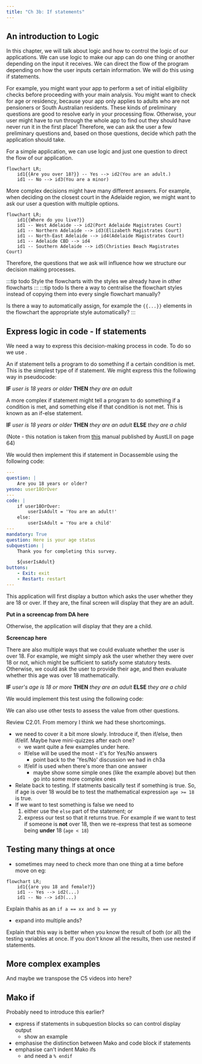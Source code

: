 ```yaml
---
title: "Ch 3b: If statements"
---
```


## An introduction to Logic
In this chapter, we will talk about logic and how to control the logic of our applications. We can use logic to make our app can do one thing or another depending on the input it receives. We can direct the flow of the program depending on how the user inputs certain information. We will do this using if statements.

For example, you might want your app to perform a set of initial eligibility checks before proceeding with your main analysis. You might want to check for age or residency, because your app only applies to adults who are not pensioners or South Australian residents. These kinds of preliminary questions are good to resolve early in your processing flow. Otherwise, your user might have to run through the whole app to find out they should have never run it in the first place! Therefore, we can ask the user a few preliminary questions and, based on those questions, decide which path the application should take. 

For a simple application, we can use logic and just one question to direct the flow of our application.
```mermaid
flowchart LR;
    id1{{Are you over 18?}} -- Yes --> id2(You are an adult.)
    id1 -- No --> id3(You are a minor)
```
More complex decisions might have many different answers.  For example, when deciding on the closest court in the Adelaide region, we might want to ask our user a question with multiple options.
```mermaid
flowchart LR;
    id1{{Where do you live?}}
    id1 -- West Adelaide --> id2(Port Adelaide Magistrates Court)
    id1 -- Northern Adelaide --> id3(Elizabeth Magistrates Court)
    id1 -- North-East Adelaide --> id4(Adelaide Magistrates Court)
    id1 -- Adelaide CBD --> id4
    id1 -- Southern Adelaide --> id5(Christies Beach Magistrates Court)
```

Therefore, the questions that we ask will influence how we structure our decision making processes. 

:::tip todo
Style the flowcharts with the styles we already have in other flowcharts
:::
:::tip todo
Is there a way to centralise the flowchart styles instead of copying them into
every single flowchart manually?

Is there a way to automatically assign, for example the `{{...}}` elements in the 
flowchart the appropriate style automatically?
:::

## Express logic in code - If statements
We need a way to express this decision-making process in code.  To do so we use  <DisplayGlossaryItem item='ifstatement' plural />.

An if statement tells a program to do something if a certain condition is met. This is the simplest type of if statement. We might express this the following way in pseudocode:

**IF** *user is 18 years or older* **THEN** *they are an adult*

A more complex if statement might tell a program to do something if a condition is met, and something else if that condition is not met. This is known as an if-else statement.

**IF** *user is 18 years or older* **THEN** *they are an adult* **ELSE** *they are a child*

(Note - this notation is taken from [this](https://austlii.community/foswiki/pub/DataLex/WebHome/ys-manual.pdf?_t=1700718132) manual published by AustLII on page 64)

We would then implement this if statement in Docassemble using the following code:

```yaml showLineNumbers title="Ch3_Age_Eligibility.yml" showLineNumbers
---
question: |
    Are you 18 years or older?
yesno: user18OrOver
---
code: |
    if user18OrOver:
        userIsAdult = 'You are an adult!'
    else:
        userIsAdult = 'You are a child'
---
mandatory: True
question: Here is your age status
subquestion: |
    Thank you for completing this survey.

    ${userIsAdult}
buttons:
    - Exit: exit
    - Restart: restart
---
```
This application will first display a button which asks the user whether they are 18 or over. If they are, the final screen will display that they are an adult.

**Put in a screencap from DA here**

Otherwise, the application will display that they are a child.

**Screencap here**

There are also multiple ways that we could evaluate whether the user is over 18. For example, we might simply ask the user whether they were over 18 or not, which might be sufficient to satisfy some statutory tests. Otherwise, we could ask the user to provide their age, and then evaluate whether this age was over 18 mathematically. 

**IF** *user's age is 18 or more* **THEN** *they are an adult* **ELSE** *they are a child*

We would implement this test using the following code:

We can also use other tests to assess the value from other questions.

Review C2.01.  From memory I think we had these shortcomings.
- we need to cover it a bit more slowly.  Introduce if, then if/else, then if/elif.  Maybe have mini-quizzes after each one?
    - we want quite a few examples under here.
    - If/else will be used the most - it's for Yes/No answers
        - point back to the 'Yes/No' discussion we had in ch3a
    - If/elif is used when there's more than one answer
        - maybe show some simple ones (like the example above) but then go into some more complex ones
- Relate back to testing.  If statments basically test if something is true.  So, if age is over 18 would be to test the mathematical expression `age >= 18` is true.
- If we want to test something is false we need to
    1. either use the `else` part of the statement; or
    2. express our test so that it returns true.  For example if we want to test if someone is **not** over 18, then we re-express that test as someone being **under** 18 (`age < 18`)




## Testing many things at once
- sometimes may need to check more than one thing at a time before move on eg:
```mermaid
flowchart LR;
    id1{{are you 18 and female?}}
    id1 -- Yes --> id2(...)
    id1 -- No --> id3(...)
```

Explain thahis as an `if a == xx and b == yy`
- expand into multiple ands?

Explain that this way is better when you know the result of both (or all) the 
testing variables at once.  If you don't know all the results, then use nested if statements.

## More complex examples
And maybe we transpose the C5 videos into here?

## Mako if
Probably need to introduce this earlier?

- express if statements in subquestion blocks so can control display output
    - show an example
- emphasise the distinction between Mako and code block if statements
- emphasise can't indent Mako ifs
    - and need a `% endif`